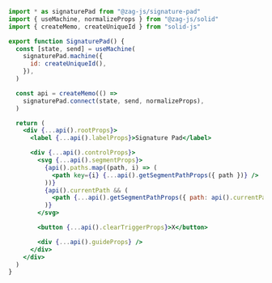 ```jsx
import * as signaturePad from "@zag-js/signature-pad"
import { useMachine, normalizeProps } from "@zag-js/solid"
import { createMemo, createUniqueId } from "solid-js"

export function SignaturePad() {
  const [state, send] = useMachine(
    signaturePad.machine({
      id: createUniqueId(),
    }),
  )

  const api = createMemo(() =>
    signaturePad.connect(state, send, normalizeProps),
  )

  return (
    <div {...api().rootProps}>
      <label {...api().labelProps}>Signature Pad</label>

      <div {...api().controlProps}>
        <svg {...api().segmentProps}>
          {api().paths.map((path, i) => (
            <path key={i} {...api().getSegmentPathProps({ path })} />
          ))}
          {api().currentPath && (
            <path {...api().getSegmentPathProps({ path: api().currentPath })} />
          )}
        </svg>

        <button {...api().clearTriggerProps}>X</button>

        <div {...api().guideProps} />
      </div>
    </div>
  )
}
```
